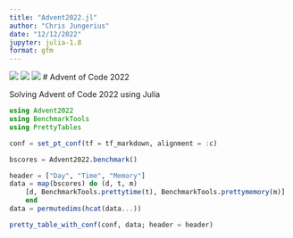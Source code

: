 ```yaml
---
title: "Advent2022.jl"
author: "Chris Jungerius"
date: "12/12/2022"
jupyter: julia-1.8
format: gfm
---
```


![](https://img.shields.io/badge/day%20📅-22-blue) ![](https://img.shields.io/badge/stars%20⭐-22-yellow) ![](https://img.shields.io/badge/days%20completed-17-red)
# Advent of Code 2022

Solving Advent of Code 2022 using Julia

```julia
using Advent2022
using BenchmarkTools
using PrettyTables

conf = set_pt_conf(tf = tf_markdown, alignment = :c)

bscores = Advent2022.benchmark()

header = ["Day", "Time", "Memory"]
data = map(bscores) do (d, t, m)
    [d, BenchmarkTools.prettytime(t), BenchmarkTools.prettymemory(m)]
    end
data = permutedims(hcat(data...))

pretty_table_with_conf(conf, data; header = header)
```
